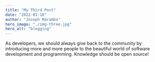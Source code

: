 ```yaml
---
title: "My Third Post"
date: "2022-01-18"
author: "Joseph Maramba"
hero_image: "./img-three.jpg"
hero_alt: "blogging"
---
```


As developers, we should always give back to the community by introducing more and more people to the beautiful world of software development and programming. Knowledge should be open source!
